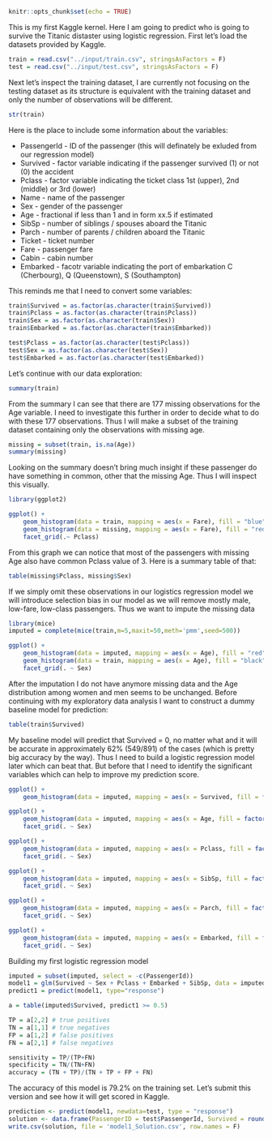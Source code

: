 ```{r setup, include=FALSE}
knitr::opts_chunk$set(echo = TRUE)
```
This is my first Kaggle kernel. Here I am going to predict who is going to survive the Titanic distaster using logistic regression. First let's load the datasets provided by Kaggle.

```{r datasets}
train = read.csv("../input/train.csv", stringsAsFactors = F)
test = read.csv("../input/test.csv", stringsAsFactors = F)
```

Next let's inspect the training dataset, I are currently not focusing on the testing dataset as its structure is equivalent with the training dataset and only the number of observations will be different.

```{r structure train}
str(train)
```

Here is the place to include some information about the variables:

* PassengerId - ID of the passenger (this will definately be exluded from our regression model)
* Survived - factor variable indicating if the passenger survived (1) or not (0) the accident
* Pclass - factor variable indicating the ticket class 1st (upper), 2nd (middle) or 3rd (lower)
* Name - name of the passenger
* Sex - gender of the passenger
* Age - fractional if less than 1 and in form xx.5 if estimated
* SibSp - number of siblings / spouses aboard the Titanic
* Parch - number of parents / children aboard the Titanic
* Ticket - ticket number
* Fare - passenger fare
* Cabin - cabin number
* Embarked - facotr variable indicating the port of embarkation C (Cherbourg), Q (Queenstown), S (Southampton)

This reminds me that I need to convert some variables:

```{r}
train$Survived = as.factor(as.character(train$Survived))
train$Pclass = as.factor(as.character(train$Pclass))
train$Sex = as.factor(as.character(train$Sex))
train$Embarked = as.factor(as.character(train$Embarked))

test$Pclass = as.factor(as.character(test$Pclass))
test$Sex = as.factor(as.character(test$Sex))
test$Embarked = as.factor(as.character(test$Embarked))
```

Let's continue with our data exploration:

```{r summary train}
summary(train)
```

From the summary I can see that there are 177 missing observations for the Age variable. I need to investigate this further in order to decide what to do with these 177 observations. Thus I will make a subset of the training dataset containing only the observations with missing age.

```{r subset with missing Age}
missing = subset(train, is.na(Age))
summary(missing)
```

Looking on the summary doesn't bring much insight if these passenger do have something in common, other that the missing Age. Thus I will inspect this visually.

```{r histogram 1}
library(ggplot2)

ggplot() + 
    geom_histogram(data = train, mapping = aes(x = Fare), fill = "blue", bins = 5) +
    geom_histogram(data = missing, mapping = aes(x = Fare), fill = "red", bins = 5) + 
    facet_grid(.~ Pclass)
```

From this graph we can notice that most of the passengers with missing Age also have common Pclass value of 3. Here is a summary table of that:

```{r Pclass table for missing}
table(missing$Pclass, missing$Sex)
```

If we simply omit these observations in our logistics regression model we will introduce selection bias in our model as we will remove mostly male, low-fare, low-class passengers. Thus we want to impute the missing data

```{r imputation, message=FALSE, warning=FALSE, results='hide'}
library(mice)
imputed = complete(mice(train,m=5,maxit=50,meth='pmm',seed=500))
```

```{r Age distribution after imputation, warning=FALSE}
ggplot() +
    geom_histogram(data = imputed, mapping = aes(x = Age), fill = "red", bins = 10) +
    geom_histogram(data = train, mapping = aes(x = Age), fill = "black", bins = 10, alpha = 0.4) +
    facet_grid(. ~ Sex)
```

After the imputation I do not have anymore missing data and the Age distribution among women and men seems to be unchanged. Before continuing with my exploratory data analysis I want to construct a dummy baseline model for prediction:

```{r dummy model}
table(train$Survived)
```

My baseline model will predict that Survived = 0, no matter what and it will be accurate in approximately 62% (549/891) of the cases (which is pretty big accuracy by the way). Thus I need to build a logistic regression model later which can beat that. But before that I need to identify the significant variables which can help to improve my prediction score.

```{r exploratory 1, warning=FALSE}
ggplot() +
    geom_histogram(data = imputed, mapping = aes(x = Survived, fill = factor(Sex)), alpha = 0.8, stat="count")
```


```{r exploratory 2}
ggplot() +
    geom_histogram(data = imputed, mapping = aes(x = Age, fill = factor(Survived)), bins = 10) +
    facet_grid(. ~ Sex)
```

```{r exploratory 3, warning=FALSE}
ggplot() +
    geom_histogram(data = imputed, mapping = aes(x = Pclass, fill = factor(Survived)), stat="count") +
    facet_grid(. ~ Sex)
```

```{r exploratory 4, warning=FALSE}
ggplot() +
    geom_histogram(data = imputed, mapping = aes(x = SibSp, fill = factor(Survived)), stat="count") +
    facet_grid(. ~ Sex)
```

```{r exploratory 5, warning=FALSE}
ggplot() +
    geom_histogram(data = imputed, mapping = aes(x = Parch, fill = factor(Survived)), stat="count") +
    facet_grid(. ~ Sex)
```

```{r exploratory 6, warning=FALSE}
ggplot() +
    geom_histogram(data = imputed, mapping = aes(x = Embarked, fill = factor(Survived)), stat="count") +
    facet_grid(. ~ Sex)
```

Building my first logistic regression model

```{r model1 training, warnings=FALSE}
imputed = subset(imputed, select = -c(PassengerId))
model1 = glm(Survived ~ Sex + Pclass + Embarked + SibSp, data = imputed, family=binomial)
predict1 = predict(model1, type="response")

a = table(imputed$Survived, predict1 >= 0.5)

TP = a[2,2] # true positives
TN = a[1,1] # true negatives
FP = a[1,2] # false positives
FN = a[2,1] # false negatives

sensitivity = TP/(TP+FN)
specificity = TN/(TN+FN)
accuracy = (TN + TP)/(TN + TP + FP + FN)
```

The accuracy of this model is 79.2% on the training set. Let's submit this version and see how it will get scored in Kaggle.

```{r model1 testing, warnings=FALSE}
prediction <- predict(model1, newdata=test, type = "response")
solution <- data.frame(PassengerID = test$PassengerId, Survived = round(prediction, 0))
write.csv(solution, file = 'model1_Solution.csv', row.names = F)
```